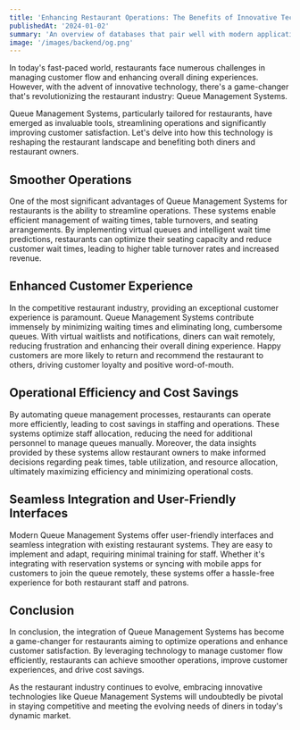 ```yaml
---
title: 'Enhancing Restaurant Operations: The Benefits of Innovative Technology'
publishedAt: '2024-01-02'
summary: 'An overview of databases that pair well with modern application and compute providers.'
image: '/images/backend/og.png'
---
```



In today's fast-paced world, restaurants face numerous challenges in managing customer flow and enhancing overall dining experiences. However, with the advent of innovative technology, there's a game-changer that's revolutionizing the restaurant industry: Queue Management Systems.

Queue Management Systems, particularly tailored for restaurants, have emerged as invaluable tools, streamlining operations and significantly improving customer satisfaction. Let's delve into how this technology is reshaping the restaurant landscape and benefiting both diners and restaurant owners.

## Smoother Operations

One of the most significant advantages of Queue Management Systems for restaurants is the ability to streamline operations. These systems enable efficient management of waiting times, table turnovers, and seating arrangements. By implementing virtual queues and intelligent wait time predictions, restaurants can optimize their seating capacity and reduce customer wait times, leading to higher table turnover rates and increased revenue.

## Enhanced Customer Experience

In the competitive restaurant industry, providing an exceptional customer experience is paramount. Queue Management Systems contribute immensely by minimizing waiting times and eliminating long, cumbersome queues. With virtual waitlists and notifications, diners can wait remotely, reducing frustration and enhancing their overall dining experience. Happy customers are more likely to return and recommend the restaurant to others, driving customer loyalty and positive word-of-mouth.

## Operational Efficiency and Cost Savings

By automating queue management processes, restaurants can operate more efficiently, leading to cost savings in staffing and operations. These systems optimize staff allocation, reducing the need for additional personnel to manage queues manually. Moreover, the data insights provided by these systems allow restaurant owners to make informed decisions regarding peak times, table utilization, and resource allocation, ultimately maximizing efficiency and minimizing operational costs.

## Seamless Integration and User-Friendly Interfaces

Modern Queue Management Systems offer user-friendly interfaces and seamless integration with existing restaurant systems. They are easy to implement and adapt, requiring minimal training for staff. Whether it's integrating with reservation systems or syncing with mobile apps for customers to join the queue remotely, these systems offer a hassle-free experience for both restaurant staff and patrons.

## Conclusion

In conclusion, the integration of Queue Management Systems has become a game-changer for restaurants aiming to optimize operations and enhance customer satisfaction. By leveraging technology to manage customer flow efficiently, restaurants can achieve smoother operations, improve customer experiences, and drive cost savings.

As the restaurant industry continues to evolve, embracing innovative technologies like Queue Management Systems will undoubtedly be pivotal in staying competitive and meeting the evolving needs of diners in today's dynamic market.